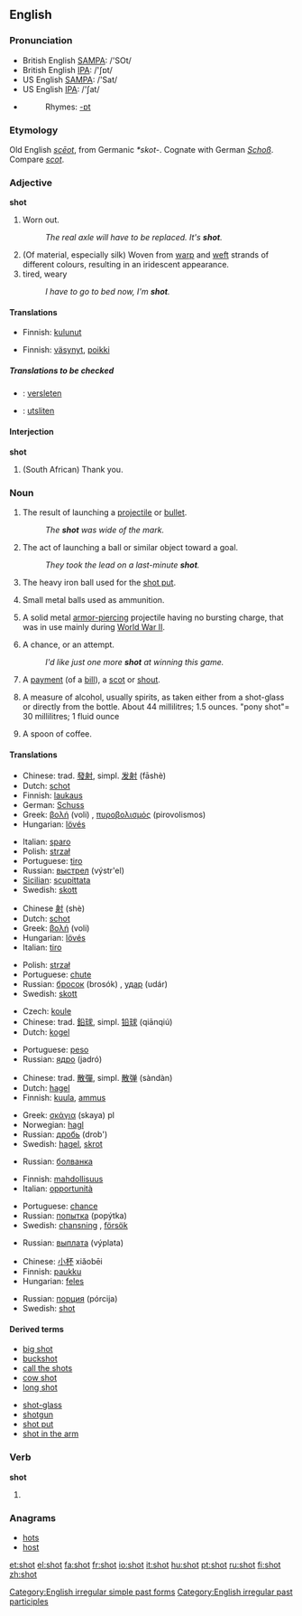 ==English==

{{rank|shown|escape|Mr|926|shot|warm|sufficient|conduct}}

===Pronunciation===
*British English [[w:SAMPA|SAMPA]]: /'SOt/
*British English [[w:IPA|IPA]]: /'ʃɒt/
*US English [[w:SAMPA|SAMPA]]: /'Sat/
*US English [[w:IPA|IPA]]: /'ʃat/
*{{audio|en-us-shot.ogg|Audio (US)}}
*:Rhymes: [[Rhymes:English:-ɒt|-ɒt]]

===Etymology===
Old English ''[[sceot|scēot]]'', from Germanic ''*skot-''.  Cognate with German ''[[Schoß]]''.  Compare ''[[scot]]''.

===Adjective===
'''shot'''

# {{colloquial}} Worn out.
#: ''The real axle will have to be replaced.  It's '''shot'''.''
# (Of material, especially silk) Woven from [[warp]] and [[weft]] strands of different colours, resulting in an iridescent appearance.
# tired, weary
#: ''I have to go to bed now, I'm '''shot'''.''

====Translations====
{{trans-top|Worn out}}
*Finnish: [[kulunut]]
{{trans-mid}}
{{trans-bottom}}

{{trans-top|Woven from warp and weft strands of different colours, resulting in an iridescent appearance}}
{{trans-mid}}
{{trans-bottom}}

{{trans-top|tired, weary}}
*Finnish: [[väsynyt]], [[poikki]]
{{trans-mid}}
{{trans-bottom}}

=====Translations to be checked=====
{{checktrans}}
{{top}}
*{{ttbc|Dutch}}: [[versleten]]
{{mid}}
*{{ttbc|Swedish}}: [[utsliten]]
{{bottom}}

====Interjection====
'''shot'''

# {{colloquial}} (South African) Thank you.

===Noun===
{{en-noun}}

# The result of launching a [[projectile]] or [[bullet]].
#: ''The '''shot''' was wide of the mark.''
# {{sports}} The act of launching a ball or similar object toward a goal.
#: ''They took the lead on a last-minute '''shot'''.''
# The heavy iron ball used for the [[shot put]].
# {{uncountable}} Small metal balls used as ammunition.
# {{military}} A solid metal [[armor-piercing]] projectile having no bursting charge, that was in use mainly during [[World War II]].
# A chance, or an attempt.
#: ''I'd like just one more '''shot''' at winning this game.''
# {{finance}} A [[payment]] (of a [[bill]]), a [[scot]] or [[shout]].
# A measure of alcohol, usually spirits, as taken either from a shot-glass or directly from the bottle.  About 44 millilitres; 1.5 ounces.  "pony shot"= 30 millilitres; 1 fluid ounce
# {{rfv-sense}} {{context|prison}} A spoon of coffee.

====Translations====
{{trans-top|launching of a projectile}}
*Chinese: trad. [[發射]], simpl. [[发射]] (fāshè)
*Dutch: [[schot]] {{n}}
*Finnish: [[laukaus]]
*German: [[Schuss]]
*Greek: [[βολή]] (voli) {{f}}, [[πυροβολισμός]] (pirovolismos) {{m}}
*Hungarian: [[lövés]]
{{trans-mid}}
*Italian: [[sparo]] {{m}}
*Polish: [[strzał]] {{m}}
*Portuguese: [[tiro]] {{m}}
*Russian: [[выстрел]] (výstr'el) {{m}}
*[[Sicilian]]: [[scupittata]] {{f}}
*Swedish: [[skott]] {{n}}
{{trans-bottom}}

{{trans-top|launching of a ball or similar object toward a goal}}
*Chinese [[射]] (shè)
*Dutch: [[schot]] {{n}}
*Greek: [[βολή]] (voli) {{f}}
*Hungarian: [[lövés]]
*Italian: [[tiro]] {{m}}
{{trans-mid}}
*Polish: [[strzał]] {{m}}
*Portuguese: [[chute]] {{m}}
*Russian: [[бросок]] (brosók) {{m}}, [[удар]] (udár) {{m}}
*Swedish: [[skott]] {{n}}
{{trans-bottom}}

{{trans-top|heavy iron ball used for the shot put}}
*Czech: [[koule]] {{f}}
*Chinese: trad. [[鉛球]], simpl. [[铅球]] (qiānqiú)
*Dutch: [[kogel]] {{m}}
{{trans-mid}}
*Portuguese: [[peso]] {{m}}
*Russian: [[ядро]] (jadró) {{n}}
{{trans-bottom}}

{{trans-top|small metal balls used as ammunition}}
*Chinese: trad. [[散彈]], simpl. [[散弹]] (sàndàn)
*Dutch: [[hagel]] {{m}}
*Finnish: [[kuula]], [[ammus]]
{{trans-mid}}
*Greek: [[σκάγια]] (skaya) {{n}} pl
*Norwegian: [[hagl]] {{n}}
*Russian: [[дробь]] (drob') {{f}}
*Swedish: [[hagel]], [[skrot]]
{{trans-bottom}}

{{trans-top|solid metal armor-piercing projectile}}
{{trans-mid}}
*Russian: [[болванка]] {{f}}
{{trans-bottom}}

{{trans-top|a chance}}
*Finnish: [[mahdollisuus]]
*Italian: [[opportunità]] {{f}}
{{trans-mid}}
*Portuguese: [[chance]] {{f}}
*Russian: [[попытка]] (popýtka) {{f}}
*Swedish: [[chansning]] {{c}}, [[försök]] {{n}}
{{trans-bottom}}

{{trans-top|payment (of a bill), scot or shout}}
{{trans-mid}}
*Russian: [[выплата]] (výplata) {{f}}
{{trans-bottom}}

{{trans-top|measure of alcohol}}
*Chinese: [[小杯]] xiǎobēi
*Finnish: [[paukku]]
*Hungarian: [[feles]]
{{trans-mid}}
*Russian: [[порция]] (pórcija) {{f}}
*Swedish: [[shot#Swedish|shot]] {{c}}
{{trans-bottom}}

====Derived terms====
{{top}}
*[[big shot]]
*[[buckshot]]
*[[call the shots]]
*[[cow shot]]
*[[long shot]]
{{mid}}
*[[shot-glass]]
*[[shotgun]]
*[[shot put]]
*[[shot in the arm]]
{{bottom}}

===Verb===
'''shot'''
# {{past of|shoot}}

===Anagrams===
*[[hots]]
*[[host]]

[[Category:English irregular simple past forms]]
[[Category:English irregular past participles]]

[[et:shot]]
[[el:shot]]
[[fa:shot]]
[[fr:shot]]
[[io:shot]]
[[it:shot]]
[[hu:shot]]
[[pt:shot]]
[[ru:shot]]
[[fi:shot]]
[[zh:shot]]